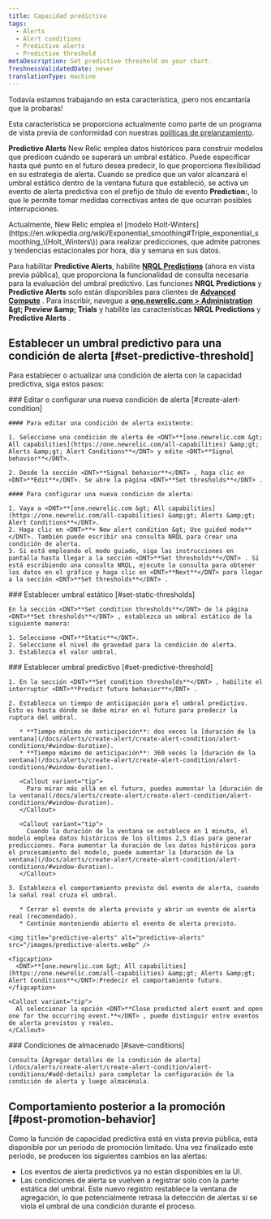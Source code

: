 ```yaml
---
title: Capacidad predictiva
tags:
  - Alerts
  - Alert conditions
  - Predictive alerts
  - Predictive threshold
metaDescription: Set predictive threshold on your chart.
freshnessValidatedDate: never
translationType: machine
---
```


<Callout title="avance">
  Todavía estamos trabajando en esta característica, ¡pero nos encantaría que la probaras!

  Esta característica se proporciona actualmente como parte de un programa de vista previa de conformidad con nuestras [políticas de prelanzamiento](/docs/licenses/license-information/referenced-policies/new-relic-pre-release-policy).
</Callout>

<DNT>**Predictive Alerts**</DNT> New Relic emplea datos históricos para construir modelos que predicen cuándo se superará un umbral estático. Puede especificar hasta qué punto en el futuro desea predecir, lo que proporciona flexibilidad en su estrategia de alerta. Cuando se predice que un valor alcanzará el umbral estático dentro de la ventana futura que estableció, se activa un evento de alerta predictiva con el prefijo de título de evento <DNT>**Prediction:**</DNT>, lo que le permite tomar medidas correctivas antes de que ocurran posibles interrupciones.

<Callout variant="tip">
  Actualmente, New Relic emplea el [modelo Holt-Winters](https://en.wikipedia.org/wiki/Exponential_smoothing#Triple_exponential_smoothing_\(Holt_Winters\)) para realizar predicciones, que admite patrones y tendencias estacionales por hora, día y semana en sus datos.
</Callout>

Para habilitar <DNT>**Predictive Alerts**</DNT>, habilite <DNT>**[NRQL Predictions](/docs/query-your-data/explore-query-data/use-charts/nrql-predictions)**</DNT> (ahora en vista previa pública), que proporciona la funcionalidad de consulta necesaria para la evaluación del umbral predictivo. Las funciones <DNT>**NRQL Predictions**</DNT> y <DNT>**Predictive Alerts**</DNT> solo están disponibles para clientes de **[Advanced Compute](https://newrelic.com/pricing/compute#pricing_plan-compute)** . Para inscribir, navegue a <DNT>**[one.newrelic.com &gt; Administration](https://one.newrelic.com//admin-portal) &amp;gt; Preview &amp;amp; Trials**</DNT> y habilite las características <DNT>**NRQL Predictions**</DNT> y <DNT>**Predictive Alerts**</DNT> .

## Establecer un umbral predictivo para una condición de alerta [#set-predictive-threshold]

Para establecer o actualizar una condición de alerta con la capacidad predictiva, siga estos pasos:

<Steps>
  <Step>
    ### Editar o configurar una nueva condición de alerta [#create-alert-condition]

    #### Para editar una condición de alerta existente:

    1. Seleccione una condición de alerta de <DNT>**[one.newrelic.com &gt; All capabilities](https://one.newrelic.com/all-capabilities) &amp;gt; Alerts &amp;gt; Alert Conditions**</DNT> y edite <DNT>**Signal behavior**</DNT>.

    2. Desde la sección <DNT>**Signal behavior**</DNT> , haga clic en <DNT>**Edit**</DNT>. Se abre la página <DNT>**Set thresholds**</DNT> .

    #### Para configurar una nueva condición de alerta:

    1. Vaya a <DNT>**[one.newrelic.com &gt; All capabilities](https://one.newrelic.com/all-capabilities) &amp;gt; Alerts &amp;gt; Alert Conditions**</DNT>.
    2. Haga clic en <DNT>**+ New alert condition &gt; Use guided mode**</DNT>. También puede escribir una consulta NRQL para crear una condición de alerta.
    3. Si está empleando el modo guiado, siga las instrucciones en pantalla hasta llegar a la sección <DNT>**Set thresholds**</DNT> . Si está escribiendo una consulta NRQL, ejecute la consulta para obtener los datos en el gráfico y haga clic en <DNT>**Next**</DNT> para llegar a la sección <DNT>**Set thresholds**</DNT> .
  </Step>

  <Step>
    ### Establecer umbral estático [#set-static-thresholds]

    En la sección <DNT>**Set condition thresholds**</DNT> de la página <DNT>**Set thresholds**</DNT> , establezca un umbral estático de la siguiente manera:

    1. Seleccione <DNT>**Static**</DNT>.
    2. Seleccione el nivel de gravedad para la condición de alerta.
    3. Establezca el valor umbral.
  </Step>

  <Step>
    ### Establecer umbral predictivo [#set-predictive-threshold]

    1. En la sección <DNT>**Set condition thresholds**</DNT> , habilite el interruptor <DNT>**Predict future behavior**</DNT> .

    2. Establezca un tiempo de anticipación para el umbral predictivo. Esto es hasta dónde se debe mirar en el futuro para predecir la ruptura del umbral.

       * **Tiempo mínimo de anticipación**: dos veces la [duración de la ventana](/docs/alerts/create-alert/create-alert-condition/alert-conditions/#window-duration).
       * **Tiempo máximo de anticipación**: 360 veces la [duración de la ventana](/docs/alerts/create-alert/create-alert-condition/alert-conditions/#window-duration).

       <Callout variant="tip">
         Para mirar más allá en el futuro, puedes aumentar la [duración de la ventana](/docs/alerts/create-alert/create-alert-condition/alert-conditions/#window-duration).
       </Callout>

       <Callout variant="tip">
         Cuando la duración de la ventana se establece en 1 minuto, el modelo emplea datos históricos de los últimos 2,5 días para generar predicciones. Para aumentar la duración de los datos históricos para el procesamiento del modelo, puede aumentar la [duración de la ventana](/docs/alerts/create-alert/create-alert-condition/alert-conditions/#window-duration).
       </Callout>

    3. Establezca el comportamiento previsto del evento de alerta, cuando la señal real cruza el umbral.

       * Cerrar el evento de alerta previsto y abrir un evento de alerta real (recomendado).
       * Continúe manteniendo abierto el evento de alerta previsto.

    <img title="predictive-alerts" alt="predictive-alerts" src="/images/predictive-alerts.webp" />

    <figcaption>
      <DNT>**[one.newrelic.com &gt; All capabilities](https://one.newrelic.com/all-capabilities) &amp;gt; Alerts &amp;gt; Alert Conditions**</DNT>:Predecir el comportamiento futuro.
    </figcaption>

    <Callout variant="tip">
      Al seleccionar la opción <DNT>**Close predicted alert event and open one for the occurring event.**</DNT> , puede distinguir entre eventos de alerta previstos y reales.
    </Callout>
  </Step>

  <Step>
    ### Condiciones de almacenado [#save-conditions]

    Consulta [Agregar detalles de la condición de alerta](/docs/alerts/create-alert/create-alert-condition/alert-conditions/#add-details) para completar la configuración de la condición de alerta y luego almacénala.
  </Step>
</Steps>

## Comportamiento posterior a la promoción [#post-promotion-behavior]

Como la función de capacidad predictiva está en vista previa pública, está disponible por un periodo de promoción limitado. Una vez finalizado este periodo, se producen los siguientes cambios en las alertas:

* Los eventos de alerta predictivos ya no están disponibles en la UI.
* Las condiciones de alerta se vuelven a registrar solo con la parte estática del umbral. Este nuevo registro restablece la ventana de agregación, lo que potencialmente retrasa la detección de alertas si se viola el umbral de una condición durante el proceso.